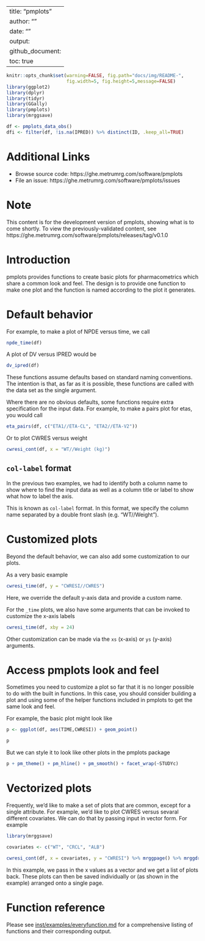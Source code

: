 
---
title: "pmplots"
author: ""
date: ""
output:
  github_document:
    toc: true
---


```r
knitr::opts_chunk$set(warning=FALSE, fig.path="docs/img/README-",
                      fig.width=5, fig.height=5,message=FALSE)
library(ggplot2)
library(dplyr)
library(tidyr)
library(GGally)
library(pmplots)
library(mrggsave)

df <- pmplots_data_obs()
dfi <- filter(df, !is.na(IPRED)) %>% distinct(ID, .keep_all=TRUE)
```

# Additional Links

- Browse source code: https://ghe.metrumrg.com/software/pmplots
- File an issue: https://ghe.metrumrg.com/software/pmplots/issues


# Note
This content is for the development version of pmplots, showing what is to 
come shortly.  To view the previously-validated content, see
https://ghe.metrumrg.com/software/pmplots/releases/tag/v0.1.0

# Introduction

pmplots provides functions to create basic plots for pharmacometrics which 
share a common look and feel. The design is to provide one function 
to make one plot and the function is named according to the plot 
it generates. 

# Default behavior

For example, to make a plot of NPDE versus time, we call
```r
npde_time(df)
```

A plot of DV versus IPRED would be
```r
dv_ipred(df)
```




These functions assume defaults based on standard naming conventions. The 
intention is that, as far as it is possible, these functions are called with 
the data set as the single argument.

Where there are no obvious defaults, some functions require extra 
specification for the input data. For example, to make a pairs plot
for etas, you would call

```r
eta_pairs(df, c("ETA1//ETA-CL", "ETA2//ETA-V2"))
```

Or to plot CWRES versus weight
```r
cwresi_cont(df, x = "WT//Weight (kg)")
```

## `col-label` format

In the previous two examples, we had to identify both a column name to show
where to find the input data as well as a column title or label to show
what how to label the axis. 

This is known as `col-label` format.  In this format, we specify 
the column name separated by a double front slash (e.g. "WT//Weight"). 


# Customized plots

Beyond the default behavior, we can also add some customization to our plots. 

As a very basic example
```r
cwresi_time(df, y = "CWRESI//CWRES")
```

Here, we override the default y-axis data and provide a custom name. 

For the `_time` plots, we also have some arguments that can be invoked to
customize the x-axis labels

```r
cwresi_time(df, xby = 24)
```


Other customization can be made via the `xs` (x-axis) or `ys` (y-axis) 
arguments. 

# Access pmplots look and feel
Sometimes you need to customize a plot so far that it is no longer possible
to do with the built in functions.  In this case, you should consider
building a plot and using some of the helper functions included in 
pmplots to get the same look and feel. 


For example, the basic plot might look like
```r
p <- ggplot(df, aes(TIME,CWRESI)) + geom_point()

p
```


But we can style it to look like other plots in the pmplots package
```r
p + pm_theme() + pm_hline() + pm_smooth() + facet_wrap(~STUDYc)
```


# Vectorized plots

Frequently, we'd like to make a set of plots that are common, except for 
a single attribute.  For example, we'd like to plot CWRES versus 
sevaral different covariates.  We can do that by passing input in 
vector form.  For example

```r
library(mrggsave)

covariates <- c("WT", "CRCL", "ALB")

cwresi_cont(df, x = covariates, y = "CWRESI") %>% mrggpage() %>% mrggdraw()
```

In this example, we pass in the x values as a vector and we get a list 
of plots back.  These plots can then be saved individually or (as shown in the 
example) arranged onto a single page.  


# Function reference
Please see [inst/examples/everyfunction.md](inst/examples/everyfunction.md)
for a comprehensive listing of functions and their corresponding output.



